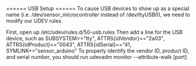 ====== USB Setup ======
To cause USB devices to show up as a special name (i.e. /dev/sensor_microcontroller instead of /dev/ttyUSB0), we need to modify our UDEV rules.

First, open up 
  /etc/udev/rules.d/50-usb.rules
Then add a line for the USB device, such as
  SUBSYSTEM=="tty", ATTRS\{idVendor\}=="2a03", ATTRS\{idProduct\}=="0043", ATTRS\{idSerial\}=="41, SYMLINK+="sensor_arduino"
To properly identify the vendor ID, product ID, and serial number, you should run 
  udevadm monitor --attribute-walk [port]